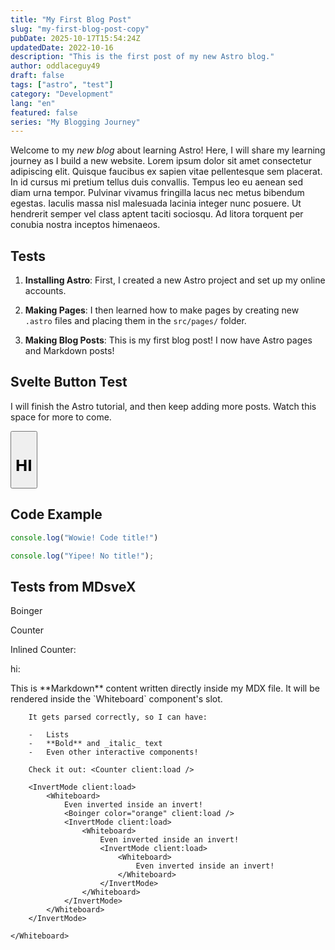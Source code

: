 ```yaml
---
title: "My First Blog Post"
slug: "my-first-blog-post-copy"
pubDate: 2025-10-17T15:54:24Z
updatedDate: 2022-10-16
description: "This is the first post of my new Astro blog."
author: oddlaceguy49
draft: false
tags: ["astro", "test"]
category: "Development"
lang: "en"
featured: false
series: "My Blogging Journey"
---
```



Welcome to my _new blog_ about learning Astro! Here, I will share my learning journey as I build a new website. Lorem ipsum dolor sit amet consectetur adipiscing elit. Quisque faucibus ex sapien vitae pellentesque sem placerat. In id cursus mi pretium tellus duis convallis. Tempus leo eu aenean sed diam urna tempor. Pulvinar vivamus fringilla lacus nec metus bibendum egestas. Iaculis massa nisl malesuada lacinia integer nunc posuere. Ut hendrerit semper vel class aptent taciti sociosqu. Ad litora torquent per conubia nostra inceptos himenaeos.

## Tests

1. **Installing Astro**: First, I created a new Astro project and set up my online accounts.

2. **Making Pages**: I then learned how to make pages by creating new `.astro` files and placing them in the `src/pages/` folder.

3. **Making Blog Posts**: This is my first blog post! I now have Astro pages and Markdown posts!

## Svelte Button Test

I will finish the Astro tutorial, and then keep adding more posts. Watch this space for more to come.

<Button class="w-auto h-auto" client:load>
    <h1 class="m-0">HI</h1>
</Button>

## Code Example

```typescript:lib/mdx.ts
console.log("Wowie! Code title!")
```

```js
console.log("Yipee! No title!");
```

## Tests from MDsveX

Boinger

<Boinger color="orange" client:load />

Counter

<Counter class="h-10" client:load />

<p>
    <span class="inline-flex items-center gap-x-2">
        <span>Inlined Counter:</span>
        <Counter client:load />
    </span>
</p>

hi: <Counter client:load />

<Whiteboard>
    <Counter />
</Whiteboard>

<InvertMode client:load>
    <Whiteboard>
        <Counter style="--primary: oklch(0.86 0.22 85.87);" client:load/>
        This is **Markdown** content written directly inside my MDX file. It will be rendered inside the `Whiteboard` component's slot.

        It gets parsed correctly, so I can have:

        -   Lists
        -   **Bold** and _italic_ text
        -   Even other interactive components!

        Check it out: <Counter client:load />

        <InvertMode client:load>
            <Whiteboard>
                Even inverted inside an invert!
                <Boinger color="orange" client:load />
                <InvertMode client:load>
                    <Whiteboard>
                        Even inverted inside an invert!
                        <InvertMode client:load>
                            <Whiteboard>
                                Even inverted inside an invert!
                            </Whiteboard>
                        </InvertMode>
                    </Whiteboard>
                </InvertMode>
            </Whiteboard>
        </InvertMode>

    </Whiteboard>
</InvertMode>
